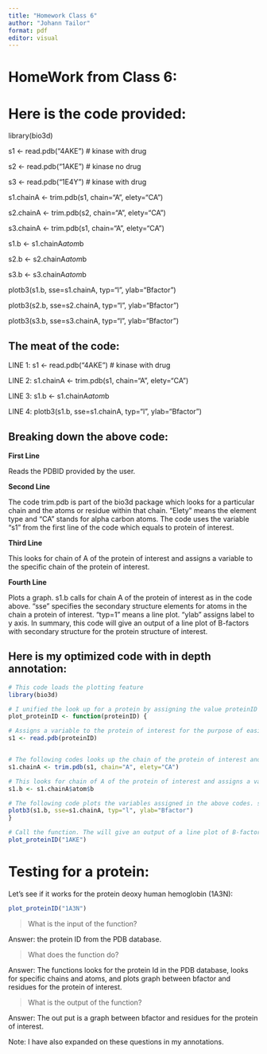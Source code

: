 ```yaml
---
title: "Homework Class 6"
author: "Johann Tailor"
format: pdf
editor: visual
---
```



# HomeWork from Class 6:

# Here is the code provided:

library(bio3d)

s1 <- read.pdb("4AKE") # kinase with drug

s2 <- read.pdb("1AKE") # kinase no drug

s3 <- read.pdb("1E4Y") # kinase with drug

s1.chainA <- trim.pdb(s1, chain="A", elety="CA")

s2.chainA <- trim.pdb(s2, chain="A", elety="CA")

s3.chainA <- trim.pdb(s1, chain="A", elety="CA")

s1.b <- s1.chainA$atom$b

s2.b <- s2.chainA$atom$b

s3.b <- s3.chainA$atom$b

plotb3(s1.b, sse=s1.chainA, typ="l", ylab="Bfactor")

plotb3(s2.b, sse=s2.chainA, typ="l", ylab="Bfactor")

plotb3(s3.b, sse=s3.chainA, typ="l", ylab="Bfactor")


## The meat of the code:


LINE 1: s1 <- read.pdb("4AKE") # kinase with drug

LINE 2: s1.chainA <- trim.pdb(s1, chain="A", elety="CA")

LINE 3: s1.b <- s1.chainA$atom$b

LINE 4: plotb3(s1.b, sse=s1.chainA, typ="l", ylab="Bfactor")


## Breaking down the above code:

**First Line** 

Reads the PDBID provided by the user.

**Second Line**

The code trim.pdb is part of the bio3d package which looks for a particular chain and the atoms or residue within that chain. "Elety" means the element type and "CA" stands for alpha carbon atoms. The code uses the variable "s1" from the first line of the code which equals to protein of interest. 

**Third Line**

This looks for chain of A of the protein of interest and assigns a variable to the specific chain of the protein of interest.

**Fourth Line**

Plots a graph. s1.b calls for chain A of the protein of interest as in the code above. "sse" specifies the secondary structure elements for atoms in the chain a protein of interest. "typ=1" means a line plot. "ylab" assigns label to y axis. In summary, this code will give an output of a line plot of B-factors with secondary structure for the protein structure of interest.


## Here is my optimized code with in depth annotation: 
```r
# This code loads the plotting feature
library(bio3d)

# I unified the look up for a protein by assigning the value proteinID and generated a fucntion:
plot_proteinID <- function(proteinID) {

# Assigns a variable to the protein of interest for the purpose of easier coding. 
s1 <- read.pdb(proteinID) 


# The following codes looks up the chain of the protein of interest and assigns it a variable. The code trim.pdb is part of the bio3d package which looks for a particular chain and the atoms or residue within that chain. "Elety" means the element type and "CA" stands for alpha carbon atoms. The code uses the variable "s1" from the first line of the code which equals to protein of interest. 
s1.chainA <- trim.pdb(s1, chain="A", elety="CA")

# This looks for chain of A of the protein of interest and assigns a variable to the specific chain of the protein of interest.
s1.b <- s1.chainA$atom$b

# The following code plots the variables assigned in the above codes. s1.b calls for chain A of the protein of interest as in the code above. "sse" specifies the secondary structure elements for atoms in the chain a protein of interest. "typ=1" means a line plot. "ylab" assigns label to y axis. 
plotb3(s1.b, sse=s1.chainA, typ="l", ylab="Bfactor")
}

# Call the function. The will give an output of a line plot of B-factors with secondary structure for the protein structure of interest.
plot_proteinID("1AKE")

```

# Testing for a protein:
Let's see if it works for the protein deoxy human hemoglobin (1A3N):

```r
plot_proteinID("1A3N")
```

> What is the input of the function?

Answer: the protein ID from the PDB database.

> What does the function do?

Answer: The functions looks for the protein Id in the PDB database, looks for specific chains and atoms, and plots graph between bfactor and residues for the protein of interest. 

> What is the output of the function?

Answer: The out put is a graph between bfactor and residues for the protein of interest.

Note: I have also expanded on these questions in my annotations.

